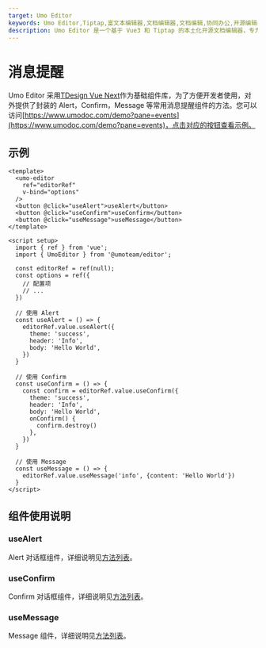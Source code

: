 ```yaml
---
target: Umo Editor
keywords: Umo Editor,Tiptap,富文本编辑器,文档编辑器,文档编辑,协同办公,开源编辑器,国产编辑器
description: Umo Editor 是一个基于 Vue3 和 Tiptap 的本土化开源文档编辑器，专为国人用户设计。它提供了强大的文档编辑能力和 AI 创作功能，支持分页模式、Markdown 语法、富文本编辑、多种格式的节点插入、页面样式设置、文档导出与打印等功能。此外，Umo Editor 还支持自定义扩展、多语言设置和暗色主题。
---
```


# 消息提醒

Umo Editor 采用[TDesign Vue Next](https://tdesign.tencent.com/vue-next/overview)作为基础组件库，为了方便开发者使用，对外提供了封装的 Alert，Confirm，Message 等常用消息提醒组件的方法。您可以访问[https://www.umodoc.com/demo?pane=events](https://www.umodoc.com/demo?pane=events)，点击对应的按钮查看示例。

## 示例
```vue
<template>
  <umo-editor
    ref="editorRef"
    v-bind="options"
  />
  <button @click="useAlert">useAlert</button>
  <button @click="useConfirm">useConfirm</button>
  <button @click="useMessage">useMessage</button>
</template>
 
<script setup>
  import { ref } from 'vue';
  import { UmoEditor } from '@umoteam/editor';

  const editorRef = ref(null);
  const options = ref({
    // 配置项
    // ...
  })

  // 使用 Alert
  const useAlert = () => {
    editorRef.value.useAlert({
      theme: 'success',
      header: 'Info',
      body: 'Hello World',
    })
  }

  // 使用 Confirm
  const useConfirm = () => {
    const confirm = editorRef.value.useConfirm({
      theme: 'success',
      header: 'Info',
      body: 'Hello World',
      onConfirm() {
        confirm.destroy()
      },
    })
  }

  // 使用 Message
  const useMessage = () => {
    editorRef.value.useMessage('info', {content: 'Hello World'})
  }
</script>
```

## 组件使用说明

### useAlert

Alert 对话框组件，详细说明见[方法列表](./methods#usealert)。


### useConfirm

Confirm 对话框组件，详细说明见[方法列表](./methods#useconfirm)。

### useMessage

Message 组件，详细说明见[方法列表](./methods#usemessage)。